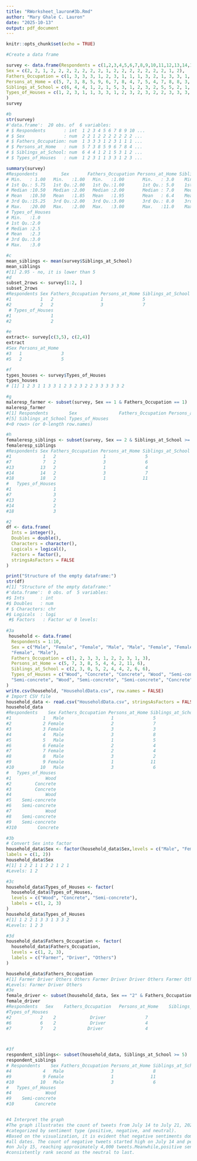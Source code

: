 ```yaml
---
title: "RWorksheet_lauron#3b.Rmd"
author: "Mary Ghale C. Lauron"
date: "2025-10-13"
output: pdf_document
---
```


```r
knitr::opts_chunk$set(echo = TRUE)
```

```r
#Create a data frame

survey <- data.frame(Respondents = c(1,2,3,4,5,6,7,8,9,10,11,12,13,14,15,16,17,18,19,20),
Sex = c(2, 2, 1, 2, 2, 2, 2, 2, 2, 2, 1, 2, 2, 2, 2, 2, 2, 2, 1, 2),
Fathers_Occupation = c(1, 3, 3, 3, 1, 2, 3, 1, 1, 1, 3, 2, 1, 3, 3, 1, 3, 1, 2, 1),
Persons_at_Home = c(5, 7, 3, 8, 5, 9, 6, 7, 8, 4, 7, 5, 4, 7, 8, 8, 3, 11, 7, 6),
Siblings_at_School = c(6, 4, 4, 1, 2, 1, 5, 3, 1, 2, 3, 2, 5, 5, 2, 1, 2, 5, 3, 2),
Types_of_Houses = c(1, 2, 3, 1, 1, 3, 3, 1, 2, 3, 2, 3, 2, 2, 3, 3, 3, 3, 3, 2)
)
survey 

#b
str(survey)
#'data.frame':	20 obs. of  6 variables:
# $ Respondents       : int  1 2 3 4 5 6 7 8 9 10 ...
# $ Sex               : num  2 2 1 2 2 2 2 2 2 2 ...
# $ Fathers_Occupation: num  1 3 3 3 1 2 3 1 1 1 ...
# $ Persons_at_Home   : num  5 7 3 8 5 9 6 7 8 4 ...
# $ Siblings_at_School: num  6 4 4 1 2 1 5 3 1 2 ...
# $ Types_of_Houses   : num  1 2 3 1 1 3 3 1 2 3 ...

summary(survey)
#Respondents         Sex       Fathers_Occupation Persons_at_Home Siblings_at_School
# Min.   : 1.00   Min.   :1.00   Min.   :1.00       Min.   : 3.0    Min.   :1.00      
# 1st Qu.: 5.75   1st Qu.:2.00   1st Qu.:1.00       1st Qu.: 5.0    1st Qu.:2.00      
# Median :10.50   Median :2.00   Median :2.00       Median : 7.0    Median :2.50      
# Mean   :10.50   Mean   :1.85   Mean   :1.95       Mean   : 6.4    Mean   :2.95      
# 3rd Qu.:15.25   3rd Qu.:2.00   3rd Qu.:3.00       3rd Qu.: 8.0    3rd Qu.:4.25      
# Max.   :20.00   Max.   :2.00   Max.   :3.00       Max.   :11.0    Max.   :6.00      
# Types_of_Houses
# Min.   :1.0    
# 1st Qu.:2.0    
# Median :2.5    
# Mean   :2.3    
# 3rd Qu.:3.0    
# Max.   :3.0 

#c
mean_siblings <- mean(survey$Siblings_at_School)
mean_siblings
#[1] 2.95 - no, it is lower than 5
#d
subset_2rows <- survey[1:2, ]
subset_2rows
#Respondents Sex Fathers_Occupation Persons_at_Home Siblings_at_School
#1           1   2                  1               5                  6
#2           2   2                  3               7                  4
 # Types_of_Houses
#1               1
#2               2

#e
extract<- survey[c(3,5), c(2,4)]
extract
#Sex Persons_at_Home
#3   1               3
#5   2               5

#f
types_houses <- survey$Types_of_Houses
types_houses
# [1] 1 2 3 1 1 3 3 1 2 3 2 3 2 2 3 3 3 3 3 2

#g
maleresp_farmer <- subset(survey, Sex == 1 & Fathers_Occupation == 1)
maleresp_farmer
#[1] Respondents        Sex                Fathers_Occupation Persons_at_Home   
#[5] Siblings_at_School Types_of_Houses   
#<0 rows> (or 0-length row.names)

#h
femaleresp_siblings <- subset(survey, Sex == 2 & Siblings_at_School >= 5)
femaleresp_siblings
#Respondents Sex Fathers_Occupation Persons_at_Home Siblings_at_School
#1            1   2                  1               5                  6
#7            7   2                  3               6                  5
#13          13   2                  1               4                  5
#14          14   2                  3               7                  5
#18          18   2                  1              11                  5
#   Types_of_Houses
#1                1
#7                3
#13               2
#14               2
#18               3

#2
df <- data.frame(
  Ints = integer(),
  Doubles = double(),
  Characters = character(),
  Logicals = logical(),
  Factors = factor(),
  stringsAsFactors = FALSE
)

print("Structure of the empty dataframe:")
str(df)
#[1] "Structure of the empty dataframe:"
#'data.frame':	0 obs. of  5 variables:
#$ Ints      : int 
#$ Doubles   : num 
# $ Characters: chr 
#$ Logicals  : logi 
 #$ Factors   : Factor w/ 0 levels: 
 
#3a
 household <- data.frame(
  Respondents = 1:10,
  Sex = c("Male", "Female", "Female", "Male", "Male", "Female", "Female", "Male", 
  "Female", "Male"),
  Fathers_Occupation = c(1, 2, 3, 3, 1, 2, 2, 3, 1, 3),
  Persons_at_Home = c(5, 7, 3, 8, 5, 4, 4, 2, 11, 6),
  Siblings_at_School = c(2, 3, 0, 5, 2, 4, 4, 2, 6, 6),
  Types_of_Houses = c("Wood", "Concrete", "Concrete", "Wood", "Semi-concrete",
  "Semi-concrete", "Wood", "Semi-concrete", "Semi-concrete", "Concrete")
)
write.csv(household, "HouseholdData.csv", row.names = FALSE)
# Import CSV file
household_data <- read.csv("HouseholdData.csv", stringsAsFactors = FALSE)
household_data
#Respondents    Sex Fathers_Occupation Persons_at_Home Siblings_at_School
#1            1   Male                  1               5                  2
#2            2 Female                  2               7                  3
#3            3 Female                  3               3                  0
#4            4   Male                  3               8                  5
#5            5   Male                  1               5                  2
#6            6 Female                  2               4                  4
#7            7 Female                  2               4                  4
#8            8   Male                  3               2                  2
#9            9 Female                  1              11                  6
#10          10   Male                  3               6                  6
#   Types_of_Houses
#1             Wood
#2         Concrete
#3         Concrete
#4             Wood
#5    Semi-concrete
#6    Semi-concrete
#7             Wood
#8    Semi-concrete
#9    Semi-concrete
#310        Concrete

#3b
# Convert Sex into factor
household_data$Sex <- factor(household_data$Sex,levels = c("Male", "Female"), 
labels = c(1, 2))
household_data$Sex
#[1] 1 2 2 1 1 2 2 1 2 1
#Levels: 1 2

#3c
household_data$Types_of_Houses <- factor(
  household_data$Types_of_Houses,
  levels = c("Wood", "Concrete", "Semi-concrete"),
  labels = c(1, 2, 3)
)
household_data$Types_of_Houses
#[1] 1 2 2 1 3 3 1 3 3 2
#Levels: 1 2 3

#3d
household_data$Fathers_Occupation <- factor(
  household_data$Fathers_Occupation,
  levels = c(1, 2, 3),
  labels = c("Farmer", "Driver", "Others")
)

household_data$Fathers_Occupation
#[1] Farmer Driver Others Others Farmer Driver Driver Others Farmer Others
#Levels: Farmer Driver Others  
#3e
female_driver <- subset(household_data, Sex == "2" & Fathers_Occupation == "Driver")
female_driver
#Respondents   Sex    Fathers_Occupation   Persons_at_Home    Siblings_at_School 
#Types_of_Houses
#2           2    2             Driver               7                  3               2
#6           6    2             Driver               4                  4               3
#7           7    2            Driver                4                  4               1



#3f
respondent_siblings<- subset(household_data, Siblings_at_School >= 5)
respondent_siblings
# Respondents    Sex Fathers_Occupation Persons_at_Home Siblings_at_School
#4            4   Male                  3               8                  5
#9            9 Female                  1              11                  6
#10          10   Male                  3               6                  6
#   Types_of_Houses
#4             Wood
#9    Semi-concrete
#10        Concrete


#4 Interpret the graph
#The graph illustrates the count of tweets from July 14 to July 21, 2020, 
#categorized by sentiment type (positive, negative, and neutral).
#Based on the visualization, it is evident that negative sentiments dominate across
#all dates. The count of negative tweets started high on July 14 and peaked sharply
#on July 15, reaching approximately 4,000 tweets.Meanwhile,positive sentiment 
#consistently rank second as the neutral to last.

```